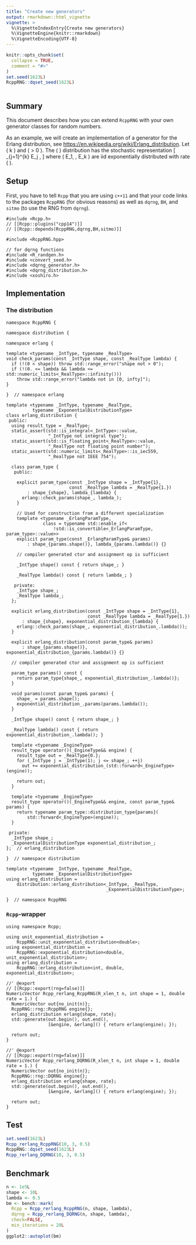 ```yaml
---
title: "Create new generators"
output: rmarkdown::html_vignette
vignette: >
  %\VignetteIndexEntry{Create new generators}
  %\VignetteEngine{knitr::rmarkdown}
  %\VignetteEncoding{UTF-8}
---
```


```r
knitr::opts_chunk$set(
  collapse = TRUE,
  comment = "#>"
)
set.seed(1623L)
RcppRNG::dqset_seed(1623L)
```

```Rcpp
```

## Summary

This document describes how you can extend `RcppRNG` with your own generator classes for random
numbers.

As an example, we will create an implementation of a generator for the Erlang distribution, see [https://en.wikipedia.org/wiki/Erlang_distribution](https://en.wikipedia.org/wiki/Erlang_distribution).
Let \( k \in \mathbb{N} \) and \( \lambda > 0 \). The \( \mathrm{Erlang}{(k, \lambda)} \) distribution
has the stochastic representation
\[
  \sum_{j=1}^{k} E_j ,
\]
where \( E_1, \ldots, E_k \) are iid exponentially distributed with rate \( \lambda \).


## Setup

First, you have to tell `Rcpp` that you are using `c++11` and that your code links to the
packages `RcppRNG` (for obvious reasons) as well as `dqrng`, `BH`, and `sitmo` (to use the RNG from
`dqrng`).

```Rcpp
#include <Rcpp.h>
// [[Rcpp::plugins("cpp14")]]
// [[Rcpp::depends(RcppRNG,dqrng,BH,sitmo)]]

#include <RcppRNG.hpp>

// for dqrng functions
#include <R_randgen.h>
#include <convert_seed.h>
#include <dqrng_generator.h>
#include <dqrng_distribution.h>
#include <xoshiro.h>
```


## Implementation

### The distribution

```Rcpp
namespace RcppRNG {

namespace distribution {

namespace erlang {

template <typename _IntType, typename _RealType>
void check_params(const _IntType shape, const _RealType lambda) {
  if (!(0 < shape)) throw std::range_error("shape not > 0");
  if (!(0. <= lambda && lambda <= std::numeric_limits<_RealType>::infinity()))
    throw std::range_error("lambda not in [0, infty]");
}

}  // namespace erlang

template <typename _IntType, typename _RealType,
          typename _ExponentialDistributionType>
class erlang_distribution {
 public:
  using result_type = _RealType;
  static_assert(std::is_integral<_IntType>::value,
                "_IntType not integral type");
  static_assert(std::is_floating_point<_RealType>::value,
                "_RealType not floating point number");
  static_assert(std::numeric_limits<_RealType>::is_iec559,
                "_RealType not IEEE 754");

  class param_type {
   public:

    explicit param_type(const _IntType shape = _IntType{1},
                        const _RealType lambda = _RealType{1.})
        : shape_{shape}, lambda_{lambda} {
      erlang::check_params(shape_, lambda_);
    }

    // Used for construction from a different specialization
    template <typename _ErlangParamType,
              class = typename std::enable_if<
                  !std::is_convertible<_ErlangParamType, param_type>::value>>
    explicit param_type(const _ErlangParamType& params)
        : shape_{params.shape()}, lambda_{params.lambda()} {}

    // compiler generated ctor and assignment op is sufficient

    _IntType shape() const { return shape_; }

    _RealType lambda() const { return lambda_; }

   private:
    _IntType shape_;
    _RealType lambda_;
  };

  explicit erlang_distribution(const _IntType shape = _IntType{1},
                               const _RealType lambda = _RealType{1.})
      : shape_{shape}, exponential_distribution_{lambda} {
    erlang::check_params(shape_, exponential_distribution_.lambda());
  }

  explicit erlang_distribution(const param_type& params)
      : shape_{params.shape()}, exponential_distribution_{params.lambda()} {}

  // compiler generated ctor and assignment op is sufficient

  param_type params() const {
    return param_type{shape_, exponential_distribution_.lambda()};
  }

  void params(const param_type& params) {
    shape_ = params.shape();
    exponential_distribution_.params(params.lambda());
  }

  _IntType shape() const { return shape_; }

  _RealType lambda() const { return exponential_distribution_.lambda(); }

  template <typename _EngineType>
  result_type operator()(_EngineType&& engine) {
    result_type out = _RealType{0.};
    for (_IntType j = _IntType(1); j <= shape_; ++j)
      out += exponential_distribution_(std::forward<_EngineType>(engine));

    return out;
  }

  template <typename _EngineType>
  result_type operator()(_EngineType&& engine, const param_type& params) {
    return typename param_type::distribution_type{params}(
        std::forward<_EngineType>(engine));
  }

 private:
  _IntType shape_;
  _ExponentialDistributionType exponential_distribution_;
};  // erlang_distribution

}  // namespace distribution

template <typename _IntType, typename _RealType,
          typename _ExponentialDistributionType>
using erlang_distribution =
    distribution::erlang_distribution<_IntType, _RealType,
                                      _ExponentialDistributionType>;

}  // namespace RcppRNG
```


### `Rcpp`-wrapper

```Rcpp
using namespace Rcpp;

using unit_exponential_distribution =
    RcppRNG::unit_exponential_distribution<double>;
using exponential_distribution =
    RcppRNG::exponential_distribution<double, unit_exponential_distribution>;
using erlang_distribution =
    RcppRNG::erlang_distribution<int, double, exponential_distribution>;

//' @export
// [[Rcpp::export(rng=false)]]
NumericVector Rcpp_rerlang_RcppRNG(R_xlen_t n, int shape = 1, double rate = 1.) {
  NumericVector out{no_init(n)};
  RcppRNG::rng::RcppRNG engine{};
  erlang_distribution erlang{shape, rate};
  std::generate(out.begin(), out.end(),
                [&engine, &erlang]() { return erlang(engine); });

  return out;
}

//' @export
// [[Rcpp::export(rng=false)]]
NumericVector Rcpp_rerlang_DQRNG(R_xlen_t n, int shape = 1, double rate = 1.) {
  NumericVector out{no_init(n)};
  RcppRNG::rng::DQRNG engine{};
  erlang_distribution erlang{shape, rate};
  std::generate(out.begin(), out.end(),
                [&engine, &erlang]() { return erlang(engine); });

  return out;
}
```

## Test

```r
set.seed(1623L)
Rcpp_rerlang_RcppRNG(10, 3, 0.5)
RcppRNG::dqset_seed(1623L)
Rcpp_rerlang_DQRNG(10, 3, 0.5)
```


## Benchmark

```r
n <- 1e5L
shape <- 10L
lambda <- 0.5
bm <- bench::mark(
  Rcpp = Rcpp_rerlang_RcppRNG(n, shape, lambda),
  dqrng = Rcpp_rerlang_DQRNG(n, shape, lambda),
  check=FALSE,
  min_iterations = 20L
)
ggplot2::autoplot(bm)
```
